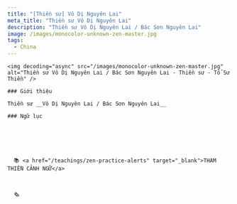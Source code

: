 ```yaml
---
title: "[Thiền sư] Vô Dị Nguyên Lai"
meta_title: "Thiền sư Vô Dị Nguyên Lai"
description: "Thiền sư Vô Dị Nguyên Lai / Bác Sơn Nguyên Lai"
image: /images/monocolor-unknown-zen-master.jpg
tags:
  - China
---
```


<div className="grid xl:grid-cols-8 lg:grid-cols-8 md:grid-cols-2 sm:grid-cols-2 xs:grid-cols-1 gap-8 bg-body dark:bg-darkmode-body">

  <div className="lg:col-span-3 md:col-span-1">

    <img decoding="async" src="/images/monocolor-unknown-zen-master.jpg" alt="Thiền sư Vô Dị Nguyên Lai / Bác Sơn Nguyên Lai - Thiền sư - Tổ Sư Thiền" />

    ### Giới thiệu

    Thiền sư __Vô Dị Nguyên Lai / Bác Sơn Nguyên Lai__

  </div>

  <div className="lg:col-span-5 md:col-span-1">

    ### Ngữ lục






      📚 <a href="/teachings/zen-practice-alerts" target="_blank">THAM THIỀN CẢNH NGỮ</a>



      🗞

  </div>

</div>
